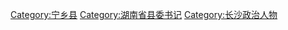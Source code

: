 [[Category:宁乡县|Category:宁乡县]]
[[Category:湖南省县委书记|Category:湖南省县委书记]]
[[Category:长沙政治人物|Category:长沙政治人物]]